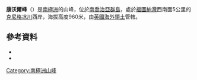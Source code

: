 {{Coord|54|11|S|36|52|W|source:GNIS|display=title}}

'''康沃爾峰'''（{{lang-en|Cornwall Peaks}}）是[[南極洲|南極洲]]的山峰，位於[[南喬治亞群島|南喬治亞群島]]，處於[[福圖納灣|福圖納灣]]西南面5公里的[[克尼格冰川|克尼格冰川]]西岸，海拔高度960米，由[[英國海外領土|英國海外領土]]管轄。

==參考資料==
*{{cite gnis | type = antarid | id = 3175| name = Cornwall Peaks | accessdate = 2011-11-26}}
*{{usgs-gazetteer|id=3175}}

{{Antarctica-geo-stub}}
[[Category:南極洲山峰|Category:南極洲山峰]]